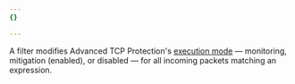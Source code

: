 ```yaml
---
{}

---
```


A filter modifies Advanced TCP Protection's [execution mode](/ddos-protection/advanced-ddos-systems/concepts/#mode) — monitoring, mitigation (enabled), or disabled — for all incoming packets matching an expression.
